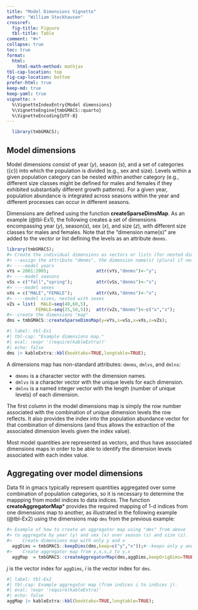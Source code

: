```yaml
---
title: "Model Dimensions Vignette"
author: "William Stockhausen"
crossref: 
  fig-title: Figuure
  tbl-title: Table
comment: "#>"
collapse: true
toc: true
format: 
  html: 
    html-math-method: mathjax
tbl-cap-location: top
fig-cap-location: bottom
prefer-html: true
keep-md: true
keep-yaml: true
vignette: >
  %\VignetteIndexEntry{Model dimensions}
  %\VignetteEngine{tmbGMACS::quarto}
  %\VignetteEncoding{UTF-8}
---
```


<!--NOTE: for scalar variables,    use: *var*   (italics)  
          for vectors/matrices,etc use: ***V*** (bold-italics) 
          for functions            use: **fcn** (bold) 
          for verbatim code        use: `code` 
-->

```r
  library(tmbGMACS);
```

## Model dimensions 

Model dimensions consist of year (*y*), season (*s*), and a set of categories ({*c*}) into which the population is divided (e.g., sex and size). Levels within a given population category can be nested within another category (e.g., different size classes might be defined for males and females if they exhibited substantially different growth patterns). For a given year, population 
abundance is integrated across seasons within the year and different processes can occur in different seasons. 

Dimensions are defined using the function **createSparseDimsMap**. As an example (@tbl-Ex1), the following creates a set of dimensions encompassing year (*y*), season(*s*), sex (*x*), and size (*z*), with different size classes for males and females. Note that the "dimension name(s)" are added to the vector or list defining the levels as an attribute `dmnms`.

```r
library(tmbGMACS);
#> Create the individual dimensions as vectors or lists (for nested dimensions)
#> --assign the attribute "dmnms", the dimension name(s) (plural if nested)
#> ----model years
vYs = 2001:2005;                  attr(vYs,"dmnms")<-"y";
#> ----model seasons
vSs = c("fall","spring");         attr(vSs,"dmnms")<-"s";
#> ----model sexes
vXs = c("MALE","FEMALE");         attr(vXs,"dmnms")<-"x";
#> ----model sizes, nested with sexes
vZs = list(  MALE=seq(40,60,5),
           FEMALE=seq(25,50,5));  attr(vZs,"dmnms")<-c("x","z");
#>--create the dimensions "map"
dms = tmbGMACS::createSparseDimsMap(y=vYs,s=vSs,x=vXs,z=vZs);
```

```r
#| label: tbl-Ex1
#| tbl-cap: "Example dimensions map."
#| eval: !expr '(require(kableExtra))'
#| echo: false
dms |> kableExtra::kbl(booktabs=TRUE,longtable=TRUE);
```

A dimensions map has non-standard attributes: `dmnms`, `dmlvs`, and `dmlns`: 

  - `dmnms` is a character vector with the dimension names.
  - `dmlvs` is a character vector with the unique levels for each dimension.
  - `dmlns` is a named integer vector with the length (number of unique levels) of each dimension.
  
The first column in the model dimensions map is simply the row number associated with the combination of 
unique dimension levels the row reflects. It also provides the index into the population abundance 
vector for that combination of dimensions (and thus allows the extraction of the associated dimension levels given 
the index value).

Most model quantities are represented as vectors, and thus have associated dimensions maps in order to be able to identify the dimension levels associated with each index value.

## Aggregating over model dimensions

Data fit in gmacs typically represent quantities aggregated over some combination of population categories, so it is necessary to determine the mappping from model indices to data indices. The function **createAggregatorMap*** provides the required mapping of 1-d indices from one dimensions map to another, as illustrated in the following example (@tbl-Ex2) using the dimensions map `dms` from the previous example:

```r
#> Example of how to create an aggregator map using "dms" from above
#> to aggregate by year (y) and sex (x) over season (s) and size (z). 
#>    Create dimensions map with only y and x
  aggDims = tmbGMACS::keepDims(dms,keep=c("y","x"));#--keeps only y and x dimensions, recreates 1-d vector index
#>    Create aggregator map from y,x,s,z to y,x
  aggMap  = tmbGMACS::createAggregatorMap(dms,aggDims,keepOrigDims=TRUE);
```

*j* is the vector index for `aggDims`, *i* is the vector index for `dms`.
```r
#| label: tbl-Ex2
#| tbl-cap: Example aggregator map (from indices i to indices j).
#| eval: !expr 'require(kableExtra)'
#| echo: false
aggMap |> kableExtra::kbl(booktabs=TRUE,longtable=TRUE);
```
